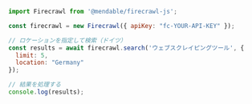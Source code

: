 ```js Node
import Firecrawl from '@mendable/firecrawl-js';

const firecrawl = new Firecrawl({ apiKey: "fc-YOUR-API-KEY" });

// ロケーションを指定して検索（ドイツ）
const results = await firecrawl.search('ウェブスクレイピングツール', {
  limit: 5,
  location: "Germany"
});

// 結果を処理する
console.log(results);
```

